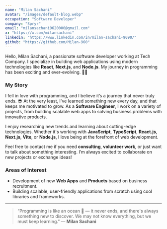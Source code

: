 ```yaml
---
name: "Milan Sachani"
avatar: "/images/default-blog.webp"
occupation: "Software Developer"
company: "Spryr"
email: "milansachani9620000@gmail.com"
x: "https://x.com/milansachani"
linkedin: "https://www.linkedin.com/in/milan-sachani-9090/"
github: "https://github.com/Milan-960"
---
```


Hello, Milan Sachani, a passionate software developer working at Tech Company. I specialize in building web applications using modern technologies like **React**, **Next.js**, and **Node.js**. My journey in programming has been exciting and ever-evolving. 🧑‍💻

### My Story

I fell in love with programming, and I believe it’s a journey that never truly ends. 😎 At the very least, I've learned something new every day, and that keeps me motivated to grow. As a **Software Engineer**, I work on a variety of projects, from building scalable web apps to solving business problems with innovative products.

I enjoy researching new trends and learning about cutting-edge technologies. Whether it's working with **JavaScript**, **TypeScript**, **React.js**, **Next.js**, **Vite**, or **Node.js**, I love being at the forefront of web development.

Feel free to contact me if you need **consulting**, **volunteer work**, or just want to talk about something interesting. I’m always excited to collaborate on new projects or exchange ideas!

### Areas of Interest

- Development of new **Web Apps** and **Products** based on business recruitment.
- Building scalable, user-friendly applications from scratch using cool libraries and frameworks.

---

> “Programming is like an ocean 🌊 — it never ends, and there's always something new to discover. We may not know everything, but we must keep learning.”
> — **Milan Sachani**
